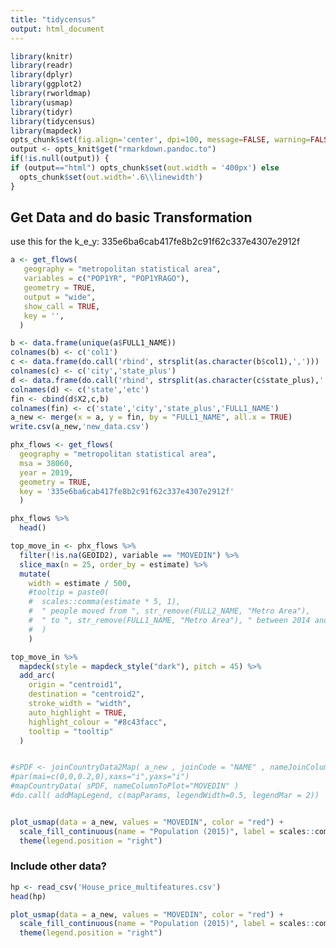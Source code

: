 ```yaml
---
title: "tidycensus"
output: html_document
---
```


```r
library(knitr)
library(readr)
library(dplyr)
library(ggplot2)
library(rworldmap)
library(usmap)
library(tidyr)
library(tidycensus)
library(mapdeck)
opts_chunk$set(fig.align='center', dpi=100, message=FALSE, warning=FALSE, cache=TRUE)
output <- opts_knit$get("rmarkdown.pandoc.to")
if(!is.null(output)) {
if (output=="html") opts_chunk$set(out.width = '400px') else
  opts_chunk$set(out.width='.6\\linewidth')
}
```

## Get Data and do basic Transformation
use this for the k_e_y: 335e6ba6cab417fe8b2c91f62c337e4307e2912f
```r
a <- get_flows(
   geography = "metropolitan statistical area",
   variables = c("POP1YR", "POP1YRAGO"),
   geometry = TRUE,
   output = "wide",
   show_call = TRUE,
   key = '',
  )

b <- data.frame(unique(a$FULL1_NAME))
colnames(b) <- c('col1')
c <- data.frame(do.call('rbind', strsplit(as.character(b$col1),',')))
colnames(c) <- c('city','state_plus')
d <- data.frame(do.call('rbind', strsplit(as.character(c$state_plus),' ')))
colnames(d) <- c('state','etc')
fin <- cbind(d$X2,c,b)
colnames(fin) <- c('state','city','state_plus','FULL1_NAME')
a_new <- merge(x = a, y = fin, by = "FULL1_NAME", all.x = TRUE)
write.csv(a_new,'new_data.csv')

phx_flows <- get_flows(
  geography = "metropolitan statistical area",
  msa = 38060,
  year = 2019,
  geometry = TRUE,
  key = '335e6ba6cab417fe8b2c91f62c337e4307e2912f'
  )

phx_flows %>% 
  head()

top_move_in <- phx_flows %>% 
  filter(!is.na(GEOID2), variable == "MOVEDIN") %>% 
  slice_max(n = 25, order_by = estimate) %>% 
  mutate(
    width = estimate / 500,
    #tooltip = paste0(
    #  scales::comma(estimate * 5, 1),
    #  " people moved from ", str_remove(FULL2_NAME, "Metro Area"),
    #  " to ", str_remove(FULL1_NAME, "Metro Area"), " between 2014 and 2019"
    #  )
    )

top_move_in %>% 
  mapdeck(style = mapdeck_style("dark"), pitch = 45) %>% 
  add_arc(
    origin = "centroid1",
    destination = "centroid2",
    stroke_width = "width",
    auto_highlight = TRUE,
    highlight_colour = "#8c43facc",
    tooltip = "tooltip"
  )


#sPDF <- joinCountryData2Map( a_new , joinCode = "NAME" , nameJoinColumn = "state" )
#par(mai=c(0,0,0.2,0),xaxs="i",yaxs="i")
#mapCountryData( sPDF, nameColumnToPlot="MOVEDIN" )
#do.call( addMapLegend, c(mapParams, legendWidth=0.5, legendMar = 2))


plot_usmap(data = a_new, values = "MOVEDIN", color = "red") + 
  scale_fill_continuous(name = "Population (2015)", label = scales::comma) + 
  theme(legend.position = "right")
```
### Include other data?
```r

hp <- read_csv('House_price_multifeatures.csv')
head(hp)

plot_usmap(data = a_new, values = "MOVEDIN", color = "red") + 
  scale_fill_continuous(name = "Population (2015)", label = scales::comma) + 
  theme(legend.position = "right")
```